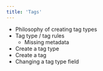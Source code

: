 ```yaml
---
title: 'Tags'
---
```


- Philosophy of creating tag types
- Tag type / tag rules
    - Missing metadata
- Create a tag type
- Create a tag
- Changing a tag type field